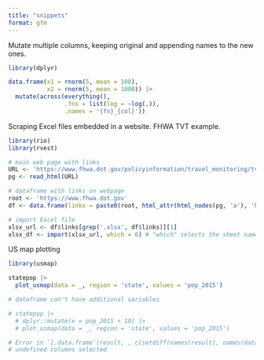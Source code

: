 ```yaml
---
title: "snippets"
format: gfm
---
```



Mutate multiple columns, keeping original and appending names to the new ones.

```r
library(dplyr)

data.frame(x1 = rnorm(5, mean = 100),
           x2 = rnorm(5, mean = 1000)) |> 
  mutate(across(everything(),
                .fns = list(log = ~log(.)),
                .names = '{fn}_{col}'))
```


Scraping Excel files embedded in a website. FHWA TVT example.

```r
library(rio)
library(rvest)

# main web page with links
URL <- 'https://www.fhwa.dot.gov/policyinformation/travel_monitoring/tvt.cfm'
pg <- read_html(URL)

# dataframe with links on webpage
root <- 'https://www.fhwa.dot.gov'
df <- data.frame(links = paste0(root, html_attr(html_nodes(pg, 'a'), 'href')))

# import Excel file
xlsx_url <- df$links[grep('.xlsx', df$links)][1]
xlsx_df <- import(xlsx_url, which = 6) # "which" selects the sheet name/number for Excel files
```



US map plotting

```r
library(usmap)

statepop |> 
  plot_usmap(data = _, region = 'state', values = 'pop_2015')

# dataframe can't have additional variables

# statepop |> 
  # dplyr::mutate(x = pop_2015 + 10) |> 
  # plot_usmap(data = _, region = 'state', values = 'pop_2015')

# Error in `[.data.frame`(result, , c(setdiff(names(result), names(data)), :
# undefined columns selected
```














